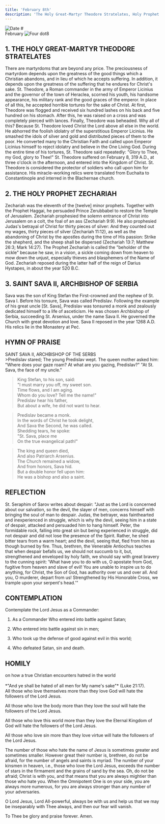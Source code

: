 ```yaml
---
title: 'February 8th'
description: 'The Holy Great-Martyr Theodore Stratelates, Holy Prophet Zechariah, St. Sava II, Archbishop of Serbia'
---
```


<RunningHead />
<Image src="/title-imprint.png" height={50} width={50} alt="Date" className="title-imprint"/>
# <div id="date">February <Image className="four-dot" src="/four-dot.png" height={15} width={15} alt="Four dot" />8</div>

## 1. THE HOLY GREAT-MARTYR THEODORE STRATELATES

There are martyrdoms that are beyond any price. The preciousness of martyrdom depends upon the greatness of the good things which a Christian abandons, and in lieu of which he accepts suffering. In addition, it depends upon the greatness of the suffering that he endures for Christ's sake. St. Theodore, a Roman commander in the army of Emperor Licinius and the governor of the town of Heraclea, scorned his youth, his handsome appearance, his military rank and the good graces of the emperor. In place of all this, he accepted horrible tortures for the sake of Christ. At first, Theodore was flogged and received six hundred lashes on his back and five hundred on his stomach. After this, he was raised on a cross and was completely pierced with lances. Finally, Theodore was beheaded. Why all of this? Because St. Theodore loved Christ the Lord above all else in the world. He abhorred the foolish idolatry of the superstitious Emperor Licinius. He smashed the idols of silver and gold and distributed pieces of them to the poor. He converted many to the Christian Faith and called upon Emperor Licinius himself to reject idolatry and believe in the One Living God. During the entire time of his tortures, St. Theodore said repeatedly: "Glory to Thee, my God, glory to Thee!" St. Theodore suffered on February 8, 319 A.D., at three o'clock in the afternoon, and entered into the Kingdom of Christ. St. Theodore is considered the protector of soldiers who call upon him for assistance. His miracle-working relics were translated from Euchaita to Constantinople and interred in the Blachernae church.

## 2. THE HOLY PROPHET ZECHARIAH

Zechariah was the eleventh of the [twelve] minor prophets. Together with the Prophet Haggai, he persuaded Prince Zerubbabel to restore the Temple of Jerusalem. Zechariah prophesied the solemn entrance of Christ into Jerusalem on a colt, the foal of an ass (Zechariah 9:9). He also prophesied Judas's betrayal of Christ for thirty pieces of silver: And they counted out my wages, thirty pieces of silver (Zechariah 11:12), as well as the abandoning of Christ by the apostles during the time of His passion: Strike the shepherd, and the sheep shall be dispersed (Zechariah 13:7; Matthew 26:3; Mark 14:27). The Prophet Zechariah is called the "beholder of the sickle" because he saw, in a vision, a sickle coming down from heaven to mow down the unjust, especially thieves and blasphemers of the Name of God. Zechariah reposed during the latter half of the reign of Darius Hystapes, in about the year 520 B.C.

## 3. SAINT SAVA II, ARCHBISHOP OF SERBIA

Sava was the son of King Stefan the First-crowned and the nephew of St. Sava I. Before his tonsure, Sava was called Predislav. Following the example of his great uncle [St. Sava], Predislav was tonsured a monk and zealously dedicated himself to a life of asceticism. He was chosen Archbishop of Serbia, succeeding St. Arsenius, under the name Sava II. He governed the Church with great devotion and love. Sava II reposed in the year 1268 A.D. His relics lie in the Monastery at Peć.


## HYMN OF PRAISE
<div style={{textAlign:'center', color:'crimson', fontWeight:'bold'}}>
SAINT SAVA II, ARCHBISHOP OF THE SERBS
</div>
>Predislav stared;  
The young Predislav wept.  
The queen mother asked him:  
"Where does your gaze roam?  
At what are you gazing, Predislav?"  
"At St. Sava, the face of my uncle."  

>King Stefan, to his son, said:  
"I must marry you off, my sweet son.  
Time flows, and I am aging.  
Whom do you love? Tell me the name!"  
Predislav hear his father,  
But about a wife, he did not want to hear.  

>Predislav became a monk.  
In the words of Christ he took delight,  
And Sava the Second, he was called.  
Shedding tears, he spoke:  
"St. Sava, place me  
On the true evangelical path!"  

>The king and queen died,  
And also Patriarch Arsenius.  
The Church remained a widow,  
And from honors, Sava hid.  
But a double honor fell upon him:  
He was a bishop and also a saint.  

## REFLECTION

St. Seraphim of Sarov writes about despair: "Just as the Lord is concerned about our salvation, so the devil, the slayer of men, concerns himself with bringing the soul of man to despair. Judas, the betrayer, was fainthearted and inexperienced in struggle, which is why the devil, seeing him in a state of despair, attacked and persuaded him to hang himself. Peter, the formidable rock, falling into great sin but being  experienced in struggle, did not despair and did not lose the presence of the Spirit. Rather, he shed bitter tears from a warm heart; and the devil, seeing that, fled from him as though burned by fire. Thus, brethren, the Venerable Antiochus teaches that when despair befalls us, we should not succumb to it, but, strengthened and enveloped by holy faith, we should say with great bravery to the cunning spirit: 'What have you to do with us, O apostate from God, fugitive from heaven and slave of evil! You are unable to inspire us to do anything, for Christ, the Son of God, has authority over us and over all. And you, O murderer, depart from us! Strengthened by His Honorable Cross, we trample upon your serpent's head.'"


## CONTEMPLATION
Contemplate the Lord Jesus as a Commander:

1. As a Commander Who entered into battle against Satan;

2. Who entered into battle against sin in men;

3. Who took up the defense of good against evil in this world;

4. Who defeated Satan, sin and death.


## HOMILY
<div style={{textAlign:'center', color:'crimson', fontWeight:'bold'}}>
on how a true Christian encounters hatred in the world
</div><br /><div style={{textAlign:'right'}}>
*"And ye shall be hated of all men for My name's sake"* (Luke 21:17).
</div>
All those who love themselves more than they love God will hate the followers of the Lord Jesus.

All those who love the body more than they love the soul will hate the followers of the Lord Jesus.

All those who love this world more than they love the Eternal Kingdom of God will hate the followers of the Lord Jesus.

All those who love sin more than they love virtue will hate the followers of the Lord Jesus.

The number of those who hate the name of Jesus is sometimes greater and sometimes smaller. However great their number is, brethren, do not be afraid, for the number of angels and saints is myriad. The number of your kinsmen in heaven, i.e., those who love the Lord Jesus, exceeds the number of stars in the firmament and the grains of sand by the sea. Oh, do not be afraid; Christ is with you, and that means that you are always mightier than those who hate you. When the Omnipotent One is on your side, you are always more numerous, for you are always stronger than any number of your adversaries.

O Lord Jesus, Lord All-powerful, always be with us and help us that we may be inseparably with Thee always, and then our fear will vanish.

To Thee be glory and praise forever. Amen.